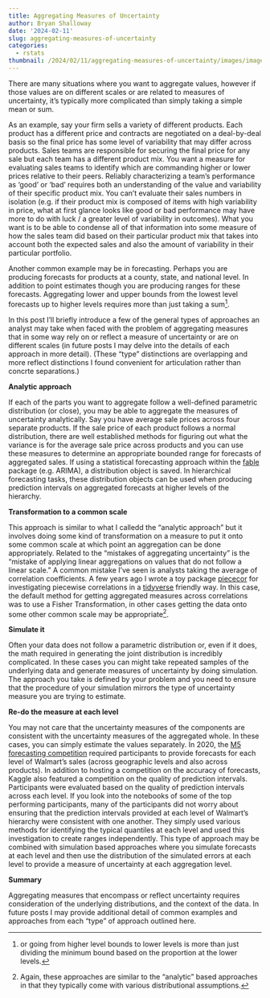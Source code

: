 ```yaml
---
title: Aggregating Measures of Uncertainty
author: Bryan Shalloway
date: '2024-02-11'
slug: aggregating-measures-of-uncertainty
categories:
  - rstats
thumbnail: /2024/02/11/aggregating-measures-of-uncertainty/images/images/joint-distribution.png
---
```


There are many situations where you want to aggregate values, however if those values are on different scales or are related to measures of uncertainty, it's typically more complicated than simply taking a simple mean or sum.

As an example, say your firm sells a variety of different products. Each product has a different price and contracts are negotiated on a deal-by-deal basis so the final price has some level of variability that may differ across products. Sales teams are responsible for securing the final price for any sale but each team has a different product mix. You want a measure for evaluating sales teams to identify which are commanding higher or lower prices relative to their peers. Reliably characterizing a team's performance as 'good' or 'bad' requires both an understanding of the value and variability of their specific product mix. You can't evaluate their sales numbers in isolation (e.g. if their product mix is composed of items with high variability in price, what at first glance looks like good or bad performance may have more to do with luck / a greater level of variability in outcomes). What you want is to be able to condense all of that information into some measure of how the sales team did based on their particular product mix that takes into account both the expected sales and also the amount of variability in their particular portfolio. 

Another common example may be in forecasting. Perhaps you are producing forecasts for products at a county, state, and national level. In addition to point estimates though you are producing ranges for these forecasts. Aggregating lower and upper bounds from the lowest level forecasts up to higher levels requires more than just taking a sum^[or going from higher level bounds to lower levels is more than just dividing the minimum bound based on the proportion at the lower levels.].

In this post I'll briefly introduce a few of the general types of approaches an analyst may take when faced with the problem of aggregating measures that in some way rely on or reflect a measure of uncertainty or are on different scales (in future posts I may delve into the details of each approach in more detail). (These "type" distinctions are overlapping and more reflect distinctions I found convenient for articulation rather than concrte separations.)

**Analytic approach**

If each of the parts you want to aggregate follow a well-defined parametric distribution (or close), you may be able to aggregate the measures of uncertainty analytically. Say you have average sale prices across four separate products. If the sale price of each product follows a normal distribution, there are well established methods for figuring out what the variance is for the average sale price across products and you can use these measures to determine an appropriate bounded range for forecasts of aggregated sales. If using a statistical forecasting approach within the [fable](https://github.com/tidyverts/fable) package (e.g. ARIMA), a distribution object is saved. In hierarchical forecasting tasks, these distribution objects can be used when producing prediction intervals on aggregated forecasts at higher levels of the hierarchy.

**Transformation to a common scale**

This approach is similar to what I calledd the "analytic approach" but it involves doing some kind of transformation on a measure to put it onto some common scale at which point an aggregation can be done appropriately. Related to the "mistakes of aggregating uncertainty" is the "mistake of applying linear aggregations on values that do not follow a linear scale." A common mistake I've seen is analysts taking the average of correlation coefficients. A few years ago I wrote a toy package [piececor](https://github.com/brshallo/piececor) for investigating piecewise correlations in a [tidyverse](https://www.tidyverse.org/) friendly way. In this case, the default method for getting aggregated measures across correlations was to use a Fisher Transformation, in other cases getting the data onto some other common scale may be appropriate^[Again, these approaches are similar to the "analytic" based approaches in that they typically come with various distributional assumptions.].

**Simulate it**

Often your data does not follow a parametric distribution or, even if it does, the math required in generating the joint distribution is incredibly complicated. In these cases you can might take repeated samples of the underlying data and generate measures of uncertainty by doing simulation. The approach you take is defined by your problem and you need to ensure that the procedure of your simulation mirrors the type of uncertainty measure you are trying to estimate.

**Re-do the measure at each level**

You may not care that the uncertainty measures of the components are consistent with the uncertainty measures of the aggregated whole. In these cases, you can simply estimate the values separately. In 2020, the [M5 forecasting competition](https://www.kaggle.com/competitions/m5-forecasting-uncertainty) required participants to provide forecasts for each level of Walmart's sales (across geographic levels and also across products). In addition to hosting a competition on the accuracy of forecasts, Kaggle also featured a competition on the quality of prediction intervals. Participants were evaluated based on the quality of prediction intervals across each level. If you look into the notebooks of some of the top performing participants, many of the participants did not worry about ensuring that the prediction intervals provided at each level of Walmart's hierarchy were consistent with one another. They simply used various methods for identifying the typical quantiles at each level and used this investigation to create ranges independently. This type of approach may be combined with simulation based approaches where you simulate forecasts at each level and then use the distribution of the simulated errors at each level to provide a measure of uncertainty at each aggregation level.

**Summary**

Aggregating measures that encompass or reflect uncertainty requires consideration of the underlying distributions, and the context of the data. In future posts I may provide additional detail of common examples and approaches from each "type" of approach outlined here.
